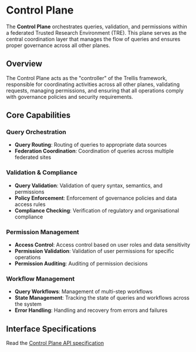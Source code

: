 # Control Plane

The **Control Plane** orchestrates queries, validation, and permissions within a federated Trusted Research Environment (TRE).
This plane serves as the central coordination layer that manages the flow of queries and ensures proper governance across all other planes.

## Overview

The Control Plane acts as the "controller" of the Trellis framework, responsible for coordinating activities across all other planes, validating requests, managing permissions, and ensuring that all operations comply with governance policies and security requirements.

## Core Capabilities

### Query Orchestration

- **Query Routing**: Routing of queries to appropriate data sources
- **Federation Coordination**: Coordination of queries across multiple federated sites

### Validation & Compliance

- **Query Validation**: Validation of query syntax, semantics, and permissions
- **Policy Enforcement**: Enforcement of governance policies and data access rules
- **Compliance Checking**: Verification of regulatory and organisational compliance

### Permission Management

- **Access Control**: Access control based on user roles and data sensitivity
- **Permission Validation**: Validation of user permissions for specific operations
- **Permission Auditing**: Auditing of permission decisions

### Workflow Management

- **Query Workflows**: Management of multi-step workflows
- **State Management**: Tracking the state of queries and workflows across the system
- **Error Handling**: Handling and recovery from errors and failures

## Interface Specifications

Read the [Control Plane API specification](https://trellis.federated-analytics.ac.uk/control/v0.0.1/)
